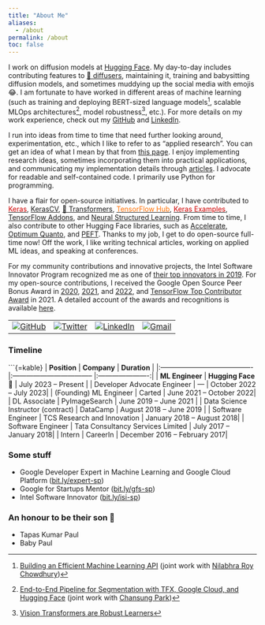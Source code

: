 ```yaml
---
title: "About Me"
aliases:
  - /about
permalink: /about
toc: false
---
```

I work on diffusion models at [Hugging Face](https://huggingface.co). My day-to-day includes contributing features to [🧨 diffusers](https://github.com/huggingface/diffusers), maintaining it, training and babysitting diffusion models, and sometimes muddying up the social media with emojis 😂. I am fortunate to have worked in different areas of machine learning (such as training and deploying BERT-sized language models[^1], scalable MLOps architectures[^2], model robustness[^3], etc.). For more details on my work experience, check out my [GitHub](https://github.com/sayakpaul) and [LinkedIn](https://www.linkedin.com/in/sayak-paul/).

I run into ideas from time to time that need further looking around, experimentation, etc., which I like to refer to as "applied research". You can get an idea of what I mean by that from [this page](https://sayak.dev/research). I enjoy implementing research ideas, sometimes incorporating them into practical applications, and communicating my implementation details through [articles](https://sayak.dev/authoring/). I advocate for readable and self-contained code. I primarily use Python for programming. 

I have a flair for open-source initiatives. In particular, I have contributed to <a href="https://github.com/keras-team/keras/commits?author=sayakpaul"><font color="#d00000">Keras</font></a>, [KerasCV](https://github.com/keras-team/keras-cv/commits?author=sayakpaul), [🤗 Transformers](https://github.com/huggingface/transformers/commits?author=sayakpaul), <a href="https://tfhub.dev/s?publisher=sayakpaul"><font color="#FF6F00">TensorFlow Hub</font></a>, <a href="https://github.com/keras-team/keras-io/commits?author=sayakpaul"><font color="#d00000">Keras Examples</font></a>, [TensorFlow Addons](https://git.io/JuUOr), and [Neural Structured Learning](https://git.io/JuUOd). From time to time, I also contribute to other Hugging Face libraries, such as [Accelerate](https://github.com/huggingface/accelerate/commits?author=sayakpaul), [Optimum Quanto](https://github.com/huggingface/optimum-quanto/commits?author=sayakpaul), and [PEFT](https://github.com/huggingface/peft/commits?author=sayakpaul). Thanks to my job, I get to do open-source full-time now! Off the work, I like writing technical articles, working on applied ML ideas, and speaking at conferences.

For my community contributions and innovative projects, the Intel Software Innovator Program recognized me as one of [their top innovators in 2019](https://www.dropbox.com/s/mzsy1q8jgkwj6cj/Intel_Top_Innovator_2019.jpg?dl=0). For my open-source contributions, I received the Google Open Source Peer Bonus Award in [2020](https://opensource.googleblog.com/2020/10/announcing-latest-google-open-source.html), [2021](https://opensource.googleblog.com/2021/09/announcing-latest-open-source-peer-bonus-winners.html), and [2022](https://opensource.googleblog.com/2022/09/announcing-the-second-group-of-open-source-peer-bonus-winners-in-2022.html), and [TensorFlow Top Contributor Award](https://blog.tensorflow.org/2021/11/2021-TF-Contributor-Awardees.html?linkId=8010214) in 2021. A detailed account of the awards and recognitions is available [here](https://sayak.dev/xyz/#awards-and-recognition).

<table>
  <tr>
    <td><a href="https://github.com/sayakpaul"><img src="https://img.shields.io/github/followers/sayakpaul.svg?label=GitHub&style=social" alt="GitHub"></a></td>
    <td><a href="https://x.com/RisingSayak"><img src="https://img.shields.io/twitter/follow/RisingSayak" alt="Twitter"></a></td>
    <td><a href="https://www.linkedin.com/in/sayak-paul"><img src="https://img.shields.io/badge/LinkedIn--_.svg?style=social&logo=linkedin" alt="LinkedIn"></a></td>
    <td><a href="mailto:spsayakpaul@gmail.com"><img src="https://img.shields.io/badge/Gmail--_.svg?style=social&logo=gmail" alt="Gmail"></a></td>
  </tr>
</table>

### Timeline

```{=kable}
| **Position**                             | **Company**                         |      **Duration**       |
|:---------------------------------------- |:----------------------------------- |:----------------------:|
| **ML Engineer**                          | **Hugging Face** 🤗                | July 2023 – Present     |
| Developer Advocate Engineer              | —                                   | October 2022 – July 2023|
| (Founding) ML Engineer                   | Carted                              | June 2021 – October 2022|
| DL Associate                             | PyImageSearch                       | June 2019 – June 2021   |
| Data Science Instructor (contract)       | DataCamp                            | August 2018 – June 2019 |
| Software Engineer                        | TCS Research and Innovation         | January 2018 – August 2018|
| Software Engineer                        | Tata Consultancy Services Limited   | July 2017 – January 2018|
| Intern                                   | CareerIn                            | December 2016 – February 2017|

### Some stuff

* Google Developer Expert in Machine Learning and Google Cloud Platform ([bit.ly/expert-sp](https://bit.ly/expert-sp))
* Google for Startups Mentor ([bit.ly/gfs-sp](https://bit.ly/gfs-sp))
* Intel Software Innovator ([bit.ly/isi-sp](https://bit.ly/isi-sp))

### An honour to be their son 🙂

- Tapas Kumar Paul
- Baby Paul

[^1]:[Building an Efficient Machine Learning API](https://www.carted.com/blog/building-an-efficient-machine-learning-api/) (joint work with [Nilabhra Roy Chowdhury](https://github.com/Nilabhra))
[^2]:[End-to-End Pipeline for Segmentation with TFX, Google Cloud, and Hugging Face](https://blog.tensorflow.org/2023/01/end-to-end-pipeline-for-segmentation-tfx-google-cloud-hugging-face.html) (joint work with [Chansung Park](https://github.com/deep-diver))
[^3]:[Vision Transformers are Robust Learners](https://arxiv.org/abs/2105.07581)

